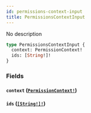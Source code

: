 ```yaml
---
id: permissions-context-input
title: PermissionsContextInput
---
```


No description

```graphql
type PermissionsContextInput {
  context: PermissionContext!
  ids: [String!]!
}
```

### Fields

#### `context` ([`PermissionContext!`](/graphql/enums/permission-context))

#### `ids` ([`[String!]!`](/graphql/scalars/string))
